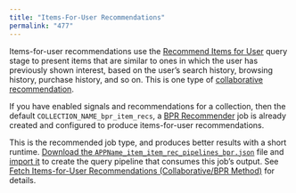 ```yaml
---
title: "Items-For-User Recommendations"
permalink: "477"
---
```


Items-for-user recommendations use the [Recommend Items for User](/fusion/5.9/529/recommend-items-for-user-stage) query stage to present items that are similar to ones in which the user has previously shown interest, based on the user’s search history, browsing history, purchase history, and so on. This is one type of [collaborative recommendation](/fusion/5.9/475/methods-for-recommendations-and-boosting#content-based-vs-collaborative).

If you have enabled signals and recommendations for a collection, then the default `COLLECTION_NAME_bpr_item_recs`, a [BPR Recommender](/fusion/5.9/8805/bpr-recommender-jobs) job is already created and configured to produce items-for-user recommendations.

This is the recommended job type, and produces better results with a short runtime. [Download the `APPName_item_item_rec_pipelines_bpr.json`](/assets/attachments/pipelines/APPName_item_item_rec_pipelines_bpr.json) file and [import it](/how-to/0imnej/migrate-fusion-objects#import-objects-into-an-app) to create the query pipeline that consumes this job’s output. See [Fetch Items-for-User Recommendations (Collaborative/BPR Method)](/how-to/3298/fetch-items-for-user-recommendations-collaborative-bpr-method) for details.